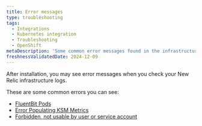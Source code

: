 ```yaml
---
title: Error messages
type: troubleshooting
tags:
  - Integrations
  - Kubernetes integration
  - Troubleshooting
  - OpenShift
metaDescription: 'Some common error messages found in the infrastructure agent logs for New Relic Kubernetes integration with OpenShift.'
freshnessValidatedDate: 2024-12-09
---
```


After installation, you may see error messages when you check your New Relic infrastructure logs.

These are some common errors you can see:

* [FluentBit Pods](/docs/kubernetes-pixie/kubernetes-integration/troubleshooting/openshift/fluent-bit)
* [Error Populating KSM Metrics](/docs/kubernetes-pixie/kubernetes-integration/troubleshooting/openshift/ksm)
* [Forbidden, not usable by user or service account](/docs/kubernetes-pixie/kubernetes-integration/troubleshooting/openshift/security-context-contraints)
